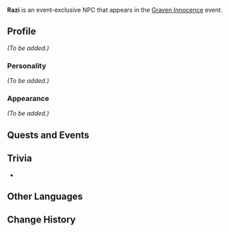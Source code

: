 {{Character Infobox
|type             = Event NPC
|image            = NPC Razi.png
|region           = Sumeru
|affiliation      = 
|title            = 

|ancestry         = <!-- Clan/family -->
|father           = Tanger
|mother           = 
|spouse           = 
|sibling          = 
|child            = 
|relative         = 

|voiceEN          = 
|voiceCN          = 
|voiceJP          = 
}}
'''Razi''' is an event-exclusive NPC that appears in the [[Graven Innocence]] event.

==Profile==
''(To be added.)''

===Personality===
''(To be added.)''

===Appearance===
''(To be added.)''

==Quests and Events==
{{Quests and Events}}

==Trivia==
* {{Character Furnishing Mentions}}

==Other Languages==
{{Other Languages
|default_hidden = 1
|en      = Razi
|zhs     = 拉齐
|zhs_rm  = Lāqí
|zht     = 拉齊
|zht_rm  = Lāqí
|ja      = ラーズィー
|ja_rm   = Raazii
|ko      = 라지
|ko_rm   = Raji
|es      = Razi
|fr      = Razi
|ru      = Рази
|th      = Razi
|vi      = Razi
|de      = Razi
|id      = Razi
|pt      = Razi
}}

==Change History==
{{Change History|3.0}}
<!--
==References==
{{Reflist}}
-->